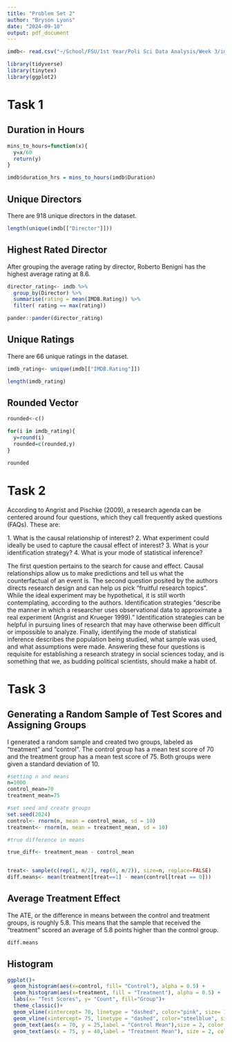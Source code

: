 ---
title: "Problem Set 2"
author: "Bryson Lyons"
date: "2024-09-10"
output: pdf_document
---

```{r setup, include=FALSE}
imdb<- read.csv("~/School/FSU/1st Year/Poli Sci Data Analysis/Week 3/imdb_top_2000_movies.csv")

library(tidyverse)
library(tinytex)
library(ggplot2)
```


# Task 1

## Duration in Hours  

```{r duration function}
mins_to_hours=function(x){
  y=x/60
  return(y)
}

imdb$duration_hrs = mins_to_hours(imdb$Duration)
```

## Unique Directors 

There are 918 unique directors in the dataset. 

```{r}
length(unique(imdb[["Director"]]))
```

## Highest Rated Director 

After grouping the average rating by director, Roberto Benigni has the highest average rating at 8.6.

```{r}

director_rating<- imdb %>%
  group_by(Director) %>%
  summarise(rating = mean(IMDB.Rating)) %>%
  filter( rating == max(rating))

pander::pander(director_rating)
```

## Unique Ratings 

 There are 66 unique ratings in the dataset.

```{r}
imdb_rating<- unique(imdb[["IMDB.Rating"]])

length(imdb_rating)
```


## Rounded Vector 


```{r}
rounded<-c()

for(i in imdb_rating){
  y=round(i)
  rounded=c(rounded,y)
}

rounded
```


# Task 2

According to Angrist and Pischke (2009), a research agenda can be centered around four questions, which they call frequently asked questions (FAQs). These are: 

$1.$ What is the causal relationship of interest?
$2.$ What experiment could ideally be used to capture the causal effect of interest?
$3.$ What is your identification strategy?
$4.$ What is your mode of statistical inference? 

The first question pertains to the search for cause and effect. Causal relationships allow us to make predictions and tell us what the counterfactual of an event is. The second question posited by the authors directs research design and can help us pick "fruitful research topics". While the ideal experiment may be hypothetical, it is still worth contemplating, according to the authors. Identification strategies "describe the manner in which a researcher uses observational data to approximate a real experiment (Angrist and Krueger 1999)." Identification strategies can be helpful in pursuing lines of research that may have otherwise been difficult or impossible to analyze. Finally, identifying the mode of statistical inference describes the population being studied, what sample was used, and what assumptions were made. Answering these four questions is requisite for establishing a research strategy in social sciences today, and is something that we, as budding political scientists, should make a habit of. 


# Task 3

## Generating a Random Sample of Test Scores and Assigning Groups

I generated a random sample and created two groups, labeled as "treatment" and "control". The control group has a mean test score of 70 and the treatment group has a mean test score of 75. Both groups were given a standard deviation of 10. 

```{r}
#setting n and means
n=1000
control_mean=70 
treatment_mean=75

#set seed and create groups 
set.seed(2024)
control<- rnorm(n, mean = control_mean, sd = 10)
treatment<- rnorm(n, mean = treatment_mean, sd = 10)

#true difference in means

true_diff<- treatment_mean - control_mean


treat<- sample(c(rep(1, n/2), rep(0, n/2)), size=n, replace=FALSE)
diff.means<- mean(treatment[treat==1] - mean(control[treat == 0]))


```

## Average Treatment Effect

The ATE, or the difference in means between the control and treatment groups, is roughly 5.8. This means that the sample that received the "treatment" scored an average of 5.8 points higher than the control group. 

```{r}
diff.means
```

## Histogram


```{r, warning=FALSE, message=FALSE}

ggplot()+
  geom_histogram(aes(x=control, fill= "Control"), alpha = 0.5) +
  geom_histogram(aes(x=treatment, fill = "Treatment"), alpha = 0.5) +
  labs(x= "Test Scores", y= "Count", fill="Group")+
  theme_classic()+
  geom_vline(xintercept= 70, linetype = "dashed", color="pink", size= 1) + 
  geom_vline(xintercept= 75, linetype = "dashed", color="steelblue", size= 1) +
  geom_text(aes(x = 70, y = 25,label = "Control Mean"),size = 2, color = "red") + 
  geom_text(aes(x = 75, y = 40,label = "Treatment Mean"), size = 2, color = "blue")
```











